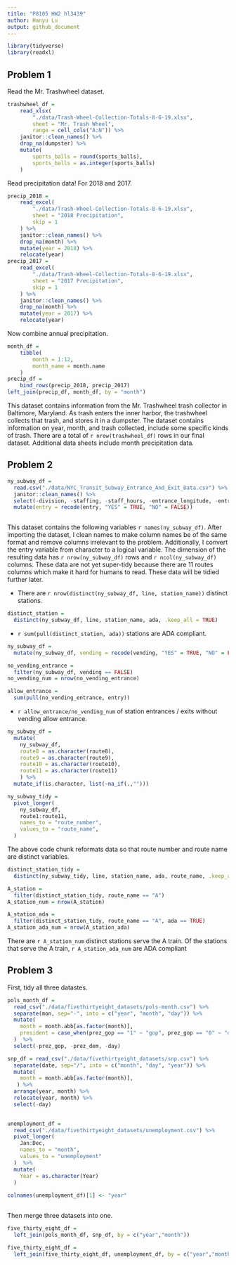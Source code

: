 ```yaml
---
title: "P8105 HW2 hl3439"
author: Hanyu Lu
output: github_document
---
```


```r
library(tidyverse)
library(readxl)
```

## Problem 1

Read the Mr. Trashwheel dataset. 

```r
trashwheel_df = 
	read_xlsx(
		"./data/Trash-Wheel-Collection-Totals-8-6-19.xlsx",
		sheet = "Mr. Trash Wheel",
		range = cell_cols("A:N")) %>% 
	janitor::clean_names() %>% 
	drop_na(dumpster) %>% 
	mutate(
		sports_balls = round(sports_balls),
		sports_balls = as.integer(sports_balls)
	)
```

Read precipitation data! For 2018 and 2017. 

```r
precip_2018 = 
	read_excel(
		"./data/Trash-Wheel-Collection-Totals-8-6-19.xlsx",
		sheet = "2018 Precipitation",
		skip = 1
	) %>% 
	janitor::clean_names() %>% 
	drop_na(month) %>% 
	mutate(year = 2018) %>% 
	relocate(year)
precip_2017 = 
	read_excel(
		"./data/Trash-Wheel-Collection-Totals-8-6-19.xlsx",
		sheet = "2017 Precipitation",
		skip = 1
	) %>% 
	janitor::clean_names() %>% 
	drop_na(month) %>% 
	mutate(year = 2017) %>% 
	relocate(year)
```

Now combine annual precipitation.

```r
month_df = 
	tibble(
		month = 1:12,
		month_name = month.name
	)
precip_df = 
	bind_rows(precip_2018, precip_2017)
left_join(precip_df, month_df, by = "month")
```

This dataset contains information from the Mr. Trashwheel trash collector in Baltimore, Maryland. As trash enters the inner harbor, the trashwheel collects that trash, and stores it in a dumpster. The dataset contains information on year, month, and trash collected, include some specific kinds of trash. There are a total of `r nrow(trashwheel_df)` rows in our final dataset. Additional data sheets include month precipitation data. 

## Problem 2

```r
ny_subway_df = 
  read.csv("./data/NYC_Transit_Subway_Entrance_And_Exit_Data.csv") %>% 
  janitor::clean_names() %>% 
  select(-division, -staffing, -staff_hours, -entrance_longitude, -entrance_latitude, -entrance_location, -station_location, -corner, -east_west_street, -north_south_street, -free_crossover, -ada_notes, -exit_only) %>% 
  mutate(entry = recode(entry, "YES" = TRUE, "NO" = FALSE)) 
  
```

This dataset contains the following variables `r names(ny_subway_df)`.  After importing the dataset, I clean names to make column names be of the same format and remove columns irrelevant to the problem.  Additionally, I convert the entry variable from character to a logical variable.  The dimension of the resulting data has `r nrow(ny_subway_df)` rows and `r ncol(ny_subway_df)` columns.  These data are not yet super-tidy because there are 11 routes columns which make it hard for humans to read.  These data will be tidied further later.

* There are `r nrow(distinct(ny_subway_df, line, station_name))` distinct stations.  

```r
distinct_station = 
  distinct(ny_subway_df, line, station_name, ada, .keep_all = TRUE)
```

* `r sum(pull(distinct_station, ada))` stations are ADA compliant.

```r
ny_subway_df =
  mutate(ny_subway_df, vending = recode(vending, "YES" = TRUE, "NO" = FALSE))

no_vending_entrance =
  filter(ny_subway_df, vending == FALSE)
no_vending_num = nrow(no_vending_entrance)

allow_entrance =
  sum(pull(no_vending_entrance, entry))
```

* `r allow_entrance/no_vending_num` of station entrances / exits without vending allow entrance.

```r
ny_subway_df =
  mutate(
    ny_subway_df, 
    route8 = as.character(route8),
    route9 = as.character(route9),
    route10 = as.character(route10),
    route11 = as.character(route11)
    ) %>% 
  mutate_if(is.character, list(~na_if(.,""))) 

ny_subway_tidy = 
  pivot_longer(
    ny_subway_df,
    route1:route11,
    names_to = "route_number",
    values_to = "route_name",
  )


```

The above code chunk reformats data so that route number and route name are distinct variables.

```r
distinct_station_tidy =
  distinct(ny_subway_tidy, line, station_name, ada, route_name, .keep_all = TRUE)

A_station = 
  filter(distinct_station_tidy, route_name == "A")
A_station_num = nrow(A_station)

A_station_ada =
  filter(distinct_station_tidy, route_name == "A", ada == TRUE)
A_station_ada_num = nrow(A_station_ada)
```

There are `r A_station_num` distinct stations serve the A train.  Of the stations that serve the A train, `r A_station_ada_num` are ADA compliant

## Problem 3

First, tidy all three datastes.

```r
pols_month_df = 
  read_csv("./data/fivethirtyeight_datasets/pols-month.csv") %>% 
  separate(mon, sep="-", into = c("year", "month", "day")) %>% 
  mutate(
    month = month.abb[as.factor(month)],
    president = case_when(prez_gop == "1" ~ "gop", prez_gop == "0" ~ "dem")
  )  %>% 
  select(-prez_gop, -prez_dem, -day) 

snp_df = read_csv("./data/fivethirtyeight_datasets/snp.csv") %>% 
  separate(date, sep="/", into = c("month", "day", "year")) %>% 
  mutate(
    month = month.abb[as.factor(month)],
   ) %>% 
  arrange(year, month) %>% 
  relocate(year, month) %>% 
  select(-day)
  

unemployment_df = 
  read_csv("./data/fivethirtyeight_datasets/unemployment.csv") %>% 
  pivot_longer(
    Jan:Dec,
    names_to = "month",
    values_to = "unemployment"
  )  %>% 
  mutate(
    Year = as.character(Year)
  )
  
colnames(unemployment_df)[1] <- "year"
  

```

Then merge three datasets into one.

```r
five_thirty_eight_df =
  left_join(pols_month_df, snp_df, by = c("year","month"))

five_thirty_eight_df =
  left_join(five_thirty_eight_df, unemployment_df, by = c("year","month"))
```

